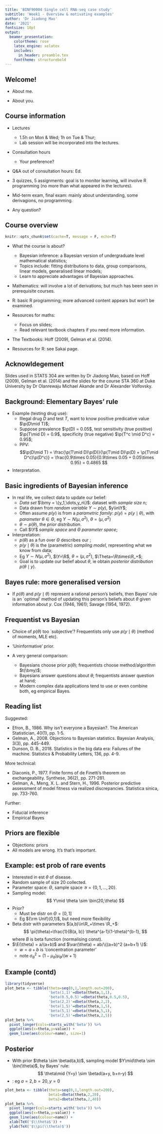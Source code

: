 ```yaml
---
title: 'BINF90004 Single cell RNA-seq case study'
subtitle: 'Week1 - Overview & motivating examples'
author: 'Dr Jiadong Mao'
date: '2021'
fontsize: 10pt
output:
  beamer_presentation: 
    colortheme: rose
    latex_engine: xelatex
    includes:
      in_header: preamble.tex
    fonttheme: structurebold
---
```


## Welcome!
<!-- ## \red{Notation} -->

<!-- - $\p$: probability -->
<!-- - $p$: pmf pdf, never prob -->
<!-- - $\theta$: parameter, may be vector, eg $\theta=(\mu,\sigma^2)$ -->
<!-- - $\sample = (Y_1,\dots,Y_n)$, sample of size $n$ viewed as rvs -->
<!-- - $Y$: a generic $Y_i$ (iid as $\sample$) -->
<!-- - $\bmy = \{y_1,\dots,y_n\}$, sample of size $n$, observed (nonrandom) -->
<!-- - $y$: a generic $y_i$ -->
- About me.

- About you.


## Course information
- Lectures
    - 1.5h on Mon & Wed; 1h on Tue & Thur;
    - Lab session will be incorporated into the lectures.

- Consultation hours
    - Your preference?

- Q&A out of consultation hours: Ed.

- 3 quizzes, 5 assignments: goal is to monitor learning, will involve R programming (no more than what appeared in the lectures).

- Mid-term exam, final exam: mainly about understanding, some derivagions, no programming.

- Any question?




## Course overview
```r
knitr::opts_chunk$set(cache=T, message = F, echo=T)
```
- What the course is about?
  - Bayesian inference: a Bayesian version of undergraduate level mathematical statistics;
  - Topics include: fitting distributions to data, group comparisons, linear models, generalised linear models;
  - Learn to appreciate advantages of Bayesian approaches.
  
- Mathematics: will involve a lot of derivations; but much has been seen in prerequisite courses.

- R: basic R programming; more advanced content appears but won't be examined.

- Resources for maths:
    - Focus on slides;
    - Read relevant textbook chapters if you need more information.
    
- The Textbooks: Hoff (2009), Gelman et al. (2014). 

- Resources for R: see Sakai page.

## Acknowldegement
Slides used in STATS 304 are written by Dr Jiadong Mao, based on Hoff (2009), Gelman et al. (2014) and the slides for the course STA 360 at Duke University by Dr Olanrewaju Michael Akande and Dr Alexander Volfovsky.


## Background: Elementary Bayes' rule
\begin{block}{Bayes' formula}
		\begin{equation*}
			\red{\p(A\mid B)} = \frac{\p(B\mid A) \fg{\p(A)}}{\p(B\mid A)\fg{\p(A)} +             \p(B\mid A^c)\fg{\p(A^c)}}.
		\end{equation*}
	Interpretation: \fg{prior belief/knowledge} of $A$ to \red{updated                 belief/knowledge} of $A$, due to extra info/conditioning.
\end{block}

- Example (testing drug use):
  - Illegal drug $D$ and test $T$, want to know positive predicative value                $\p(D\mid T)$;
  - Suppose prevalence $\p(D) = 0.05$, test sensitivity (true positive)                  $\p(T\mid D) = 0.9$, specificity (true negative) $\p(T^c \mid D^c) = 0.95$;
  - PPV: \tiny
		$$\p(D\mid T) = \frac{\p(T\mid D)\p(D)}{\p(T\mid D)\p(D) + \p(T\mid D^c)\p(D^c)} =       \frac{0.9\times 0.05}{0.9\times 0.05 + 0.05\times 0.95} = 0.4865 $$
		
- Interpretation.



## Basic ingredients of Bayesian inference

- In real life, we collect data to update our belief: 
  - *Data set* $\bmy = \{y_1,\dots,y_n\}$: dataset with *sample size* n;
  - Data drawn from *random variable* $Y \sim p(y)$, $y\in\Y$;
  - Often assume $p(y)$ is from a *parametric family*: $p(y) = p(y\mid \theta)$, with *parameter* $\theta \in \Theta$, eg $Y\sim N(\mu,\sigma^2)$, $\theta=(\mu,\sigma^2)$
  - \red{View $\theta$ as random as well.} $\theta\sim p(\theta)$, the *prior  distribution*.
  - Call $\Y$ *sample space* and $\Theta$ *parameter space*;
	
- Interpretation:
  - $p(\theta)$ as a fun over $\Theta$ describes our \fg{prior belief};
  - $p(y\mid \theta)$ is the (parametric) *sampling model*, representing what we know from data;
  - Eg $Y\sim N(\mu,\sigma^2)$, $\Y=\R$, $\theta=(\mu,\sigma^2)$, $\Theta=\R\times\R_+$;
  - Goal is to update our belief about $\theta$, ie obtain *posterior distribution* $p(\theta\mid y)$.
  

## Bayes rule: more generalised version
\begin{block}{Bayes' rule}
	$$
			\red{p(\theta\mid y)} = \frac{p(y\mid \theta) \fg{p(\theta)}}{\int_{\Theta} p(y\mid \vartheta) \fg{p(\vartheta)} \dif \vartheta }
	$$
$$
	\red{\p(A\mid B)} = \frac{\p(B\mid A) \fg{\p(A)}}{\p(B\mid A)\fg{\p(A)} + \p(B\mid A^c)\fg{\p(A^c)}}.
$$
\end{block}

- If $p(\theta)$ and $p(y\mid \theta)$ represent a rational person's beliefs, then Bayes' rule is an `optimal' method of updating this person's beliefs about $\theta$ given information about $y$. Cox (1946, 1961); Savage (1954, 1972).







## Frequentist vs Bayesian
- Choice of $p(\theta)$ too `subjective'? Frequentists only use $p(y\mid \theta)$ (method of moments, MLE etc).

- 'Uninformative' prior.

- A very general comparison:
    - Bayesians choose prior $p(\theta)$; frequentists choose method/algorithm $t(\bmy)$;
    - Bayesians answer \red{all} questions about $\theta$; frequentists answer question at hand;
    - Modern complex data applications tend to use or even combine both, eg empirical Bayes.


## Reading list

Suggested:

- Efron, B., 1986. Why isn't everyone a Bayesian?. The American
Statistician, 40(1), pp. 1-5.
- Gelman, A., 2008. Objections to Bayesian statistics. Bayesian Analysis,
3(3), pp. 445-449.
- Dunson, D. B., 2018. Statistics in the big data era: Failures of the
machine. Statistics & Probability Letters, 136, pp. 4-9.

More technical:

- Diaconis, P., 1977. Finite forms of de Finetti's theorem on
exchangeability. Synthese, 36(2), pp. 271-281.
- Gelman, A., Meng, X. L. and Stern, H., 1996. Posterior predictive
assessment of model fitness via realized discrepancies. Statistica sinica,
pp. 733-760.

Further:

- Fiducial inference
- Empirical Bayes




## Priors are flexible 
- Objections: priors
- All models are wrong. It's \fg{how data change our beliefs} that's important.




## Example: est prob of rare events
- Interested in est \fg{prevalence} $\theta$ of disease.
- Random sample of size 20 collected.
- Parameter space: $\Theta$, sample space $\mathcal{Y}=\{0,1,\dots,20\}$.
- Sampling model:
$$
 Y\mid \theta \sim \bin(20,\theta)
$$
- Prior?
  - Must be distr on $\Theta=[0,1]$
  - Eg ${\rm Unif}(0,1)$, but need more flexibility
- Beta distr with parameters $(a,b)\in\R_+\times \R_+$:
$$
\pi(\theta)=\frac{1}{B(a, b)} \theta^{a-1}(1-\theta)^{b-1},
$$
where $B$ is beta function (normalising const).
- $\E(\theta) = a/(a+b)$ and $\var(\theta) = ab/\{(a+b)^2 (a+b+1) \}$: 
  - $w=a+b$ is 'concentration parameter'
  - note $\sigma^2_{\theta} = (1-\mu_{\theta})\mu_{\theta}/(w+1)$



## Example (contd)
```r
library(tidyverse)
plot_beta <- tibble(theta=seq(0,1,length.out=200),
                    'beta(1,1)'=dbeta(theta,1,1),
                    'beta(0.5,0.5)'=dbeta(theta,0.5,0.5),
                    'beta(2,2)'=dbeta(theta,2,2),
                    'beta(1,5)'=dbeta(theta,1,5),
                    'beta(5,1)'=dbeta(theta,5,1),
                    'beta(2,5)'=dbeta(theta,2,5))
plot_beta %>% 
  pivot_longer(cols=starts_with('beta')) %>% 
  ggplot(aes(x=theta,y=value)) + 
  geom_line(aes(colour=name), size=1)
```




## Posterior
- With prior $\theta \sim \betad(a,b)$, sampling model $Y\mid\theta \sim \bin(\theta)$, by Bayes' rule:
$$
\theta\mid {Y=y} \sim \betad(a+y, b+n-y)
$$
- \fg{How data change belief}: eg $a=2, b=20, y=0$
```r
plot_beta <- tibble(theta=seq(0,1,length.out=200),
                    beta1=dbeta(theta,2,20),
                    beta2=dbeta(theta,2,40))
plot_beta %>% 
  pivot_longer(cols=starts_with('beta')) %>% 
  ggplot(aes(x=theta,y=value)) + 
  geom_line(aes(colour=name)) +
  xlab(TeX('$\\theta$')) +
  ylab(TeX('$\\pi(\\theta)$'))
```